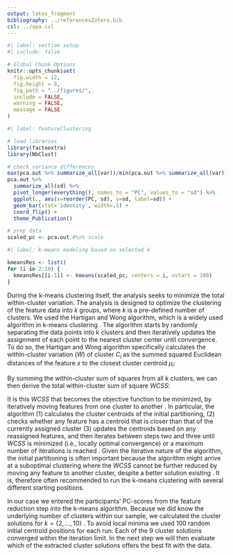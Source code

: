 ```yaml
---
output: latex_fragment
bibliography: ../referencesZotero.bib
csl: ../apa.csl
---
```


```r
#| label: section setup
#| include: false

# Global Chunk Options
knitr::opts_chunk$set(
  fig.width = 12,
  fig.height = 8,
  fig.path = "../figures/",
  include = FALSE,
  warning = FALSE,
  message = FALSE
)
```

```r
#| label: featureClustering

# load libraries
library(factoextra)
library(NbClust)

# check variance differences
max(pca.out %>% summarize_all(var))/min(pca.out %>% summarize_all(var))
pca.out %>%
  summarize_all(sd) %>%
  pivot_longer(everything(), names_to = "PC", values_to = "sd") %>%
  ggplot(., aes(x=reorder(PC, sd), y=sd, label=sd)) +
  geom_bar(stat='identity', width=.5) +
  coord_flip() +
  theme_Publication()

# prep data
scaled_pc <- pca.out #%>% scale
```

```r
#| label: k-means modeling based on selected k

kmeansRes <- list()
for (i in 2:10) {
  kmeansRes[[i-1]] <- kmeans(scaled_pc, centers = i, nstart = 100)
}
```

During the k-means clustering itself, the analysis seeks to minimize the total within-cluster variation. The analysis is designed to optimize the clustering of the feature data into $k$ groups, where $k$ is a pre-defined number of clusters. We used the Hartigan and Wong algorithm, which is a widely used algorithm in k-means clustering \citep{hartigan1979}. The algorithm starts by randomly separating the data points into k clusters and then iteratively updates the assignment of each point to the nearest cluster center until convergence. To do so, the Hartigan and Wong algorithm specifically calculates the within-cluster variation ($W$) of cluster $C_i$ as the summed squared Euclidean distances of the feature $x$ to the closest cluster centroid $\mu_i$:

```{=tex}
\begin{equation} \label{eq:kWCi}
  W(C_i) = \sum_{x \in C_i}(x-\mu_i)^2
\end{equation}
```

By summing the within-cluster sum of squares from all $k$ clusters, we can then derive the total within-cluster sum of square $WCSS$:

```{=tex}
\begin{equation} \label{eq:kWCSS}
  WCSS = \sum_{i=1}^k W(C_i) = \sum_{i=1}^k \sum_{x \in C_i} (x - \mu_i)^2
\end{equation}
```

It is this $WCSS$ that becomes the objective function to be minimized, by iteratively moving features from one cluster to another \citep{hartigan1979}. In particular, the algorithm (1) calculates the cluster centroids of the initial partitioning, (2) checks whether any feature has a centroid that is closer than that of the currently assigned cluster (3) updates the centroids based on any reassigned features, and then iterates between steps two and three until $WCSS$ is minimized (i.e., locally optimal convergence) or a maximum number of iterations is reached \citep{jain2010}. Given the iterative nature of the algorithm, the initial partitioning is often important because the algorithm might arrive at a suboptimal clustering where the $WCSS$ cannot be further reduced by moving any feature to another cluster, despite a better solution existing \citep[i.e., a local minimum;][]{timmerman2013}. It is, therefore often recommended to run the k-means clustering with several different starting positions.

In our case we entered the participants' PC-scores from the feature reduction step into the k-means algorithm. Because we did know the underlying number of clusters within our sample, we calculated the cluster solutions for $k=\{2, \dots , 10\}$ . To avoid local minima we used 100 random initial centroid positions for each run. Each of the 9 cluster solutions converged within the iteration limit. In the next step we will then evaluate which of the extracted cluster solutions offers the best fit with the data.

